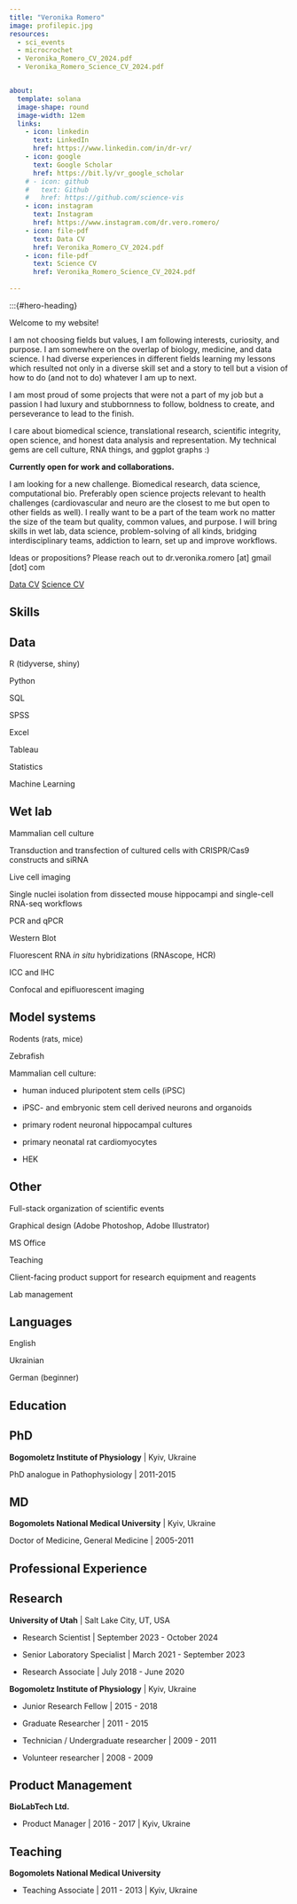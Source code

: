 ```yaml
---
title: "Veronika Romero"
image: profilepic.jpg
resources: 
  - sci_events
  - microcrochet
  - Veronika_Romero_CV_2024.pdf
  - Veronika_Romero_Science_CV_2024.pdf


about:
  template: solana
  image-shape: round
  image-width: 12em
  links:
    - icon: linkedin
      text: LinkedIn
      href: https://www.linkedin.com/in/dr-vr/
    - icon: google
      text: Google Scholar
      href: https://bit.ly/vr_google_scholar
    # - icon: github
    #   text: Github
    #   href: https://github.com/science-vis
    - icon: instagram
      text: Instagram
      href: https://www.instagram.com/dr.vero.romero/
    - icon: file-pdf
      text: Data CV
      href: Veronika_Romero_CV_2024.pdf
    - icon: file-pdf
      text: Science CV
      href: Veronika_Romero_Science_CV_2024.pdf
      
---
```

:::{#hero-heading}

Welcome to my website! 

I am not choosing fields but values, I am following interests, curiosity, and purpose. I am somewhere on the overlap of biology, medicine, and data science. I had diverse experiences in different fields learning my lessons which resulted not only in a diverse skill set and a story to tell but a vision of how to do (and not to do) whatever I am up to next. 

I am most proud of some projects that were not a part of my job but a passion I had luxury and stubbornness to follow, boldness to create, and perseverance to lead to the finish.

I care about biomedical science, translational research, scientific integrity, open science, and honest data analysis and representation. My technical gems are cell culture, RNA things, and ggplot graphs :)

**Currently open for work and collaborations.**

I am looking for a new challenge. Biomedical research, data science, computational bio. Preferably open science projects relevant to health challenges (cardiovascular and neuro are the closest to me but open to other fields as well). I really want to be a part of the team work no matter the size of the team but quality, common values, and purpose. I will bring skills in wet lab, data science, problem-solving of all kinds, bridging interdisciplinary teams, addiction to learn, set up and improve workflows.

Ideas or propositions? Please reach out to dr.veronika.romero [at] gmail [dot] com

[Data CV](Veronika_Romero_CV_2024.pdf){.btn .btn-outline-primary .btn role="button" data-toggle="tooltip" target="_blank" title="Nika CV"} [Science CV](Veronika_Romero_Science_CV_2024.pdf){.btn .btn-outline-primary .btn role="button" data-toggle="tooltip" target="_blank" title="Nika science CV"} 


## Skills
::: {.panel-tabset}
## Data

R (tidyverse, shiny)

Python

SQL

SPSS

Excel

Tableau

Statistics

Machine Learning

## Wet lab

Mammalian cell culture

Transduction and transfection of cultured cells with CRISPR/Cas9 constructs and siRNA

Live cell imaging

Single nuclei isolation from dissected mouse hippocampi and single-cell RNA-seq workflows

PCR and qPCR

Western Blot

Fluorescent RNA *in situ* hybridizations (RNAscope, HCR)

ICC and IHC

Confocal and epifluorescent imaging


## Model systems

Rodents (rats, mice)

Zebrafish

Mammalian cell culture: 

  + human induced pluripotent stem cells (iPSC)

  + iPSC- and embryonic stem cell derived neurons and organoids

  + primary rodent neuronal hippocampal cultures
  
  + primary neonatal rat cardiomyocytes

  + HEK



## Other

Full-stack organization of scientific events

Graphical design (Adobe Photoshop, Adobe Illustrator)

MS Office

Teaching

Client-facing product support for research equipment and reagents

Lab management

## Languages

English

Ukrainian

German (beginner)
:::

## Education

::: {.panel-tabset}
## PhD

**Bogomoletz Institute of Physiology** | Kyiv, Ukraine

PhD analogue in Pathophysiology | 2011-2015

## MD
**Bogomolets National Medical University** | Kyiv, Ukraine

Doctor of Medicine, General Medicine | 2005-2011

:::


## Professional Experience

::: {.panel-tabset}

## Research

**University of Utah** | Salt Lake City, UT, USA

* Research Scientist | September 2023 - October 2024

* Senior Laboratory Specialist | March 2021 - September 2023

* Research Associate | July 2018 - June 2020


**Bogomoletz Institute of Physiology** | Kyiv, Ukraine

* Junior Research Fellow | 2015 - 2018

* Graduate Researcher | 2011 - 2015

* Technician / Undergraduate researcher | 2009 - 2011

* Volunteer researcher | 2008 - 2009

## Product Management

**BioLabTech Ltd.**

* Product Manager | 2016 - 2017 | Kyiv, Ukraine

## Teaching

**Bogomolets National Medical University**

* Teaching Associate | 2011 - 2013 | Kyiv, Ukraine

:::



